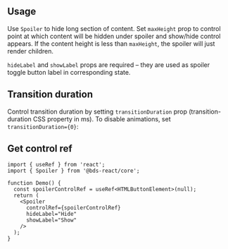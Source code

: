 

## Usage

Use `Spoiler` to hide long section of content.
Set `maxHeight` prop to control point at which content will be hidden under spoiler and show/hide control appears.
If the content height is less than `maxHeight`, the spoiler will just render children.

`hideLabel` and `showLabel` props are required – they are used as spoiler toggle button label in corresponding state.

<Demo data={SpoilerDemos.usage} />

## Transition duration

Control transition duration by setting `transitionDuration` prop (transition-duration CSS property in ms).
To disable animations, set `transitionDuration={0}`:

<Demo data={SpoilerDemos.transitions} />

## Get control ref

```tsx
import { useRef } from 'react';
import { Spoiler } from '@bds-react/core';

function Demo() {
  const spoilerControlRef = useRef<HTMLButtonElement>(null);
  return (
    <Spoiler
      controlRef={spoilerControlRef}
      hideLabel="Hide"
      showLabel="Show"
    />
  );
}
```
